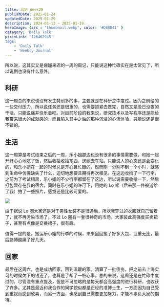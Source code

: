 ```yaml
---
title: 周记 Week29
publishDate: 2025-01-24
updatedDate: 2025-01-29
description: 2024-01-13 ~ 2025-01-19.
heroImage: {src : "thumbnail.webp", color: '#D98D41' }
category: 'Daily Talk'
pixivLink: '126462945'
tags:
    - 'Daily Talk'
    - 'Weekly Journal'
---
```


所以说，这其实又是姗姗来迟的一周的周记，只能说这种忙碌实在是太常见了，所以说倒也没有什么意外。

## 科研

这一周总的来说也没有发生特别多的事，主要就是在科研之中度过。因为之前给的一些交付压力，所以说任务还是很重的，也需要抓紧去做完，自然又是没日没夜的干活，只能说痛并快乐着吧。对目前阶段的我来说，研究技术以及写程序还是能给我带来很大的成就感的，而且陷入其中之后的那种沉浸的心流体验，只能说还是很不错的。

## 生活

这一周算是考试结束之后的一周，乐小姐那边也没有很多的事情需要做，和她一起开开心心地吃了饭，然后收拾收拾东西，送她去车站。只能说人的心态还是会变化的，和乐小姐在一起的时候总是开心且忙碌的，然而刚一分别不到一个小时，就感到生命中仿佛缺失了什么，迫切地想要且期待再次相见。在这边收拾了一下行李，之前为了考试租房，乐小姐的不少行李都留在了这边，所以说需要收拾一下，然后打包暂存在我的宿舍。同时在乐小姐的许可下，用她的 Lo 裙（后来那一件被送给了我）拍了一些照片，感觉还是比较可爱的。

![](https://pic.axi404.top/1.9rjhqwq0nd.webp)

由于据说 Lo 圈大家还是对于男性女装不是很通融，所以我穿过的衣服就自己留着了，就不再污染市场了。不过 Lo 圈有一套很神奇的市场，大家彼此高强度买卖裙子，甚至有点像是交换裙子，很有趣。

值得一提的是，搬运乐小姐的行李的时候，来来回回搬了好多大包，巨重无比，最后胳膊酸痛了好几天。

## 回家

最后在这周六，也是成功回家，回到温暖的家。清算了一批债务，把之前去上海实习的时候欠下的钱还了，也算是了却了一桩心事。总的来说，这周还是在忙碌中度过的，尽管没有重点提及，但是不可忽略的是每天都会高强度的进行科研，也收获了许多。尤其是最近和我合作的同学貌似都是正经的准博士生，一方面因为自己受到重视而感到欣喜，而另一方面，也感到自己需要更加努力，才能不辜负大家的期待。
